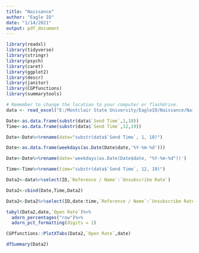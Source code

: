 ---
title: "Naissance"
author: "Eagle IO"
date: "1/14/2021"
output: pdf_document
---

```{r,echo=FALSE,include=FALSE}
library(readxl)
library(tidyverse)
library(stringr)
library(psych)
library(caret)
library(ggplot2)
library(descr)
library(janitor)
library(CGPfunctions)
library(summarytools)

# Remember to change the location to your computer or flashdrive. 
data <- read_excel("E:/Montclair State University/EagleIO/Naissance/Naissance e-Mail Metrics Pilot - Data Template.xlsx")
```

```{r, include=FALSE}
Date<-as.data.frame(substr(data$`Send Time`,1,10))
Time<-as.data.frame(substr(data$`Send Time`,12,19))

Date<-Date%>%rename(date="substr(data$`Send Time`, 1, 10)")

Date<-as.data.frame(weekdays(as.Date(Date$date,'%Y-%m-%d')))

Date<-Date%>%rename(date='weekdays(as.Date(Date$date, "%Y-%m-%d"))')

Time<-Time%>%rename(time="substr(data$`Send Time`, 12, 19)")

Data2<-data%>%select(ID,`Reference / Name`:`Unsubscribe Rate`)

Data2<-cbind(Date,Time,Data2)

Data2<-Data2%>%select(ID,date:time,`Reference / Name`:`Unsubscribe Rate`)
```



```{r,echo=FALSE}
tabyl(Data2,date,`Open Rate`)%>%
  adorn_percentages("row")%>%
  adorn_pct_formatting(digits = 1)

CGPfunctions::PlotXTabs(Data2,`Open Rate`,date)

dfSummary(Data2)
```

